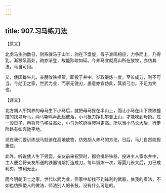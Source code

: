```yaml
---
---
---
```

title: 907.习马练刀法
---



【原文】

北虏马生驹数日，则系骒马于山半，驹在下盘旋，母子哀鸣相应，力争而上，乃得乳。渐移系高处，驹亦渐登，故能陟峻如砥。今养马宜就高山所在放牧，亦仿其法，马自可用。

又，倭国每生儿，亲朋敛铁相贺，即投于井中。岁取锻炼一度，至长成刀，利不可当。今勋卫之家，世武为业，而家无锐刃，愚意亦宜仿此，箕裘弓冶，不足为笑也。

【译文】

北方胡人所饲养的母马生下小马后，就把母马拴在半山上，而让小马在山下跌跌撞撞的找寻母马，两马嘶鸣声此起彼落，小马极力挣扎攀登上山，才能吃到母奶。过一段日子，再将母马移往高处，小马为吃奶得爬得更高。所以当小马长大后，行走险路有如奔驰平地，

现在我们要训练战马就该在高地放牧，仿效胡人养马的方法，日后，马儿自然能担重任。

此外，听说倭人生下男婴，亲友前来祝贺时，都会携带铁器，投进主人家水井中，主人便会将亲友所送的铁器销熔打造成刀，每年锻炼一次，等婴儿长大后，刀已成利刃，锋利无比。

而今明朝卫士之家，世代以武为业，但家中却找不到锋利的武器，依我的看法，不如也仿照倭人的做法，师法别人的长技，没有什么可耻的。